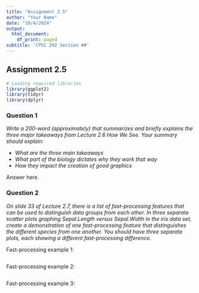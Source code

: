 ```yaml
---
title: "Assignment 2.5"
author: "Your Name"
date: "10/4/2024"
output:
  html_document:
    df_print: paged
subtitle: 'CPSC 292 Section ##'
---
```



## Assignment 2.5

```r
# Loading required libraries
library(ggplot2)
library(tidyr)
library(dplyr)
```

### Question 1

*Write a 200-word (approximately) that summarizes and briefly explains the three major takeaways from Lecture 2.6 How We See. Your summary should explain:*
 
 * *What are the three main takeaways*
 * *What part of the biology dictates why they work that way*
 * *How they impact the creation of good graphics*

Answer here.

### Question 2 

*On slide 33 of Lecture 2.7, there is a list of fast-processing features that can be used to distinguish data groups from each other. In three separate scatter plots graphing Sepal.Length versus Sepal.Width in the iris data set, create a demonstration of one fast-processing feature that distinguishes the different species from one another. You should have three separate plots, each showing a different fast-processing difference.*

Fast-processing example 1: 
```r

```

Fast-processing example 2: 
```r

```

Fast-processing example 3: 
```r

```
